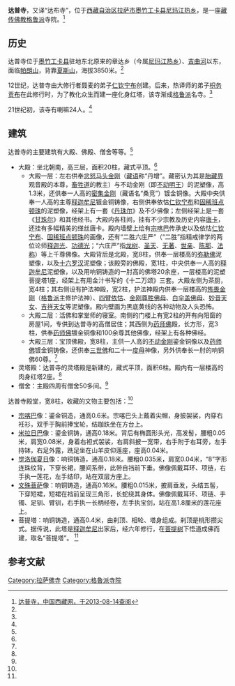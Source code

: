 {{Infobox Tibetan Buddhist monastery
|name = 达普寺
|image =
|image size = 250px
|alt = 
|caption = 
|t=
|w=
|to = 
|ipa={{IPA|}}
|z=
|thdl=
|e=
|tc=達普寺
|s=达普寺
|p=
|m=
|k=
|pushpin_map = 
|latd =  | latm =  | lats =  | latNS = 
|longd=  | longm= | longs =| longEW = 
|iso_region = 
|map_caption = 
|mapsize = 
|location_country = 中国
|location = {{CHN}}[[西藏自治区|西藏自治区]][[拉萨市|拉萨市]][[墨竹工卡县|墨竹工卡县]][[尼玛江热乡|尼玛江热乡]]
|coordinates_display =
|founded_by = 
|date_founded =
|date_renovated =
|sect = [[格鲁派|格鲁派]]
|mather =
|children =
|dedicated_to = 
|tulku =
|head_lama = 
|head_mgh =
|no._of_monks = 
|architecture = 
|festivals =
|footnotes = 
}}

'''达普寺'''，又译“达布寺”，位于[[西藏自治区|西藏自治区]][[拉萨市|拉萨市]][[墨竹工卡县|墨竹工卡县]][[尼玛江热乡|尼玛江热乡]]，是一座[[藏传佛教|藏传佛教]][[格鲁派|格鲁派]]寺院。<ref name=zgxzw>[http://www.tibet.cn/newzt/rsxzzt/xzsm/t20050704_40246.htm 达普寺，中国西藏网，于2013-08-14查阅]</ref>

==历史==
达普寺位于[[墨竹工卡县|墨竹工卡县]]驻地东北原来的章达乡（今属[[尼玛江热乡|尼玛江热乡]]）、[[吉曲河|吉曲河]]以东，面临[[帕朗山|帕朗山]]，背靠[[夏斯山|夏斯山]]，海拔3850米。<ref name=zgxzw/>

12世纪，达普寺由大修行者聂麦的弟子[[仁钦宁布|仁钦宁布]]创建。后来，热译师的弟子[[枳务贡布|枳务贡布]]在此修行时，为了教化众生而建一座化身红塔，该寺渐成[[格鲁派|格鲁派]]名寺。<ref name=zgxzw/>

21世纪初，该寺有喇嘛24人。<ref name=zgxzw/>

==建筑==
达普寺的主要建筑有大殿、佛殿、僧舍等等。<ref name=zgxzw/>
*大殿：坐北朝南，高三层，面积20柱，藏式平顶。<ref name=zgxzw/>
**大殿一层：左右供奉[[马头金刚|忿怒马头金刚]]（[[藏语|藏语]]称“丹增”。藏密认为其是[[胎藏界|胎藏界]]观音殿的本尊，[[畜牲道|畜牲道]]的教主）与不动金刚（即[[不动明王|不动明王]]）的泥塑像，高1.3米，还供奉一人高的[[密集金刚|密集金刚]]（藏语名“桑竞”）镀金铜像。大殿中央供奉一人高的主尊[[释迦牟尼|释迦牟尼]]镀金铜铸像，右侧供奉依怙[[仁钦宁布|仁钦宁布]]和[[固稀班点顿珠|固稀班点顿珠]]的泥塑像，经架上有一套《[[丹珠尔|丹珠尔]]》及不少佛像；左侧经架上是一套《[[甘珠尔|甘珠尔]]》和其他经书。大殿内各柱间，挂有不少宗教及历史内容[[唐卡|唐卡]]，还挂有多幅精美的缂丝唐卡。殿内墙壁上绘有[[宗喀巴|宗喀巴]]传承史以及依怙[[仁钦宁布|仁钦宁布]]、[[固稀班点顿珠|固稀班点顿珠]]的画像，还有“二胜六庄严”（“二胜”指精戒律学的两位论师[[释迦光|释迦光]]、[[功德光|功德光]]；“六庄严”指[[龙树|龙树]]、[[圣天|圣天]]、[[无著|无著]]、[[世亲|世亲]]、[[陈那|陈那]]、[[法称|法称]]）等上千尊佛像。大殿背后是北殿，宽8柱，供奉一层楼高的[[弥勒佛|弥勒佛]]泥塑像，以及[[十六罗汉|十六罗汉]]泥塑像；该殿旁的佛殿，宽1柱，中央供奉一人高的[[释迦牟尼|释迦牟尼]]泥塑像，以及用响铜铸造的一肘高的佛塔20余座，一层楼高的泥塑菩提塔1座，经架上有用金汁书写的《十二万颂》三套。大殿左侧为茶厨，宽4柱；其右侧设有护法神殿，宽2柱，护法神殿内供奉一层楼高的[[怖畏金刚|怖畏金刚]]（[[格鲁派|格鲁派]]主修护法神）、[[四臂依怙|四臂依怙]]、[[金刚尊胜佛母|金刚尊胜佛母]]、[[白伞盖佛母|白伞盖佛母]]、[[妙音天女|妙音天女]]、[[吉祥天女|吉祥天女]]等泥塑像。殿内壁画为黑底黄线的各种动物及人头恐怖。
**大殿二层：活佛和掌堂师的寝室。南侧的门楼上有宽2柱的开有向阳窗的房屋1间，专供到达普寺的高僧居住；其西侧为[[药师佛|药师佛]]殿，长方形，宽3柱，供奉[[药师佛|药师佛]]镀金铜像和100余尊其他佛像，经架上有各种佛经。
**大殿三层：宝顶佛殿，宽8柱，主供一人高的[[不动金刚|不动金刚]]鎏金铜像以及[[药师佛|药师佛]]镀金铜铸像，还供奉[[三世佛|三世佛]]和二十一[[度母|度母]]神像，另外供奉长一肘的响铜佛60尊。<ref name=zgxzw/>
*灵塔殿：达普寺的灵塔殿是新建的，藏式平顶，面积6柱。殿内有一层楼高的肉身红塔2座。<ref name=zgxzw/>
*僧舍：主殿四周有僧舍50多间。<ref name=zgxzw/>

达普寺殿堂，宽8柱，收藏的文物主要包括：<ref name=zgxzw/>
*[[宗喀巴|宗喀巴]]像：鎏金铜造，通高0.6米。宗喀巴头上戴着尖帽，身披袈裟，内穿右衽衫，双手于胸前捧宝轮，结跏趺坐在方台上。
*[[米拉日巴|米拉日巴]]像：鎏金铜铸，通高0.18米。背后有椭圆形头光，高发髻，腰粗0.05米，肩宽0.08米，身着右袒式袈裟，右肩斜披一宽带，右手附于右耳旁，左手持钵，右足外露，跣足坐在山羊皮仰莲座，座高0.04米。
*[[觉洛伽夏日|觉洛伽夏日]]像：响铜铸造，通高0.18米。腰粗0.035米，肩宽0.04米，“8”字形连珠纹背，下穿长裙，腰间系带，此带自裆前下垂。佛像佩戴耳环、项链，右手执一莲花，左手结印，站在双层方座上。
*[[文殊菩萨|文殊菩萨]]像：响铜铸造，通高0.16米。腰粗0.015米，披肩垂发，头结五髻，下穿短裙，短裙在裆前呈现三角形，长蛇绕其身体。佛像佩戴耳环、项链、手镯、足钏、臂钏，右手执一长柄经卷，左手执宝剑，站在高1.8厘米的莲花座上。
*菩提塔：响铜铸造，通高0.4米，由刹顶、相轮、塔身组成。刹顶是桃形攒尖式。据传说，此塔是[[释迦牟尼|释迦牟尼]]出家后，经六年修行，在[[菩提树|菩提树]]下悟道成佛而建，取名“菩提塔”。 <ref name=zgxzw/>

==参考文献==
{{reflist}}

{{拉萨地标}}
[[Category:拉萨佛寺|Category:拉萨佛寺]]
[[Category:格魯派寺院|Category:格魯派寺院]]